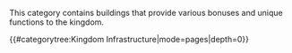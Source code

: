 This category contains buildings that provide various bonuses and unique functions to the kingdom.

{{#categorytree:Kingdom Infrastructure|mode=pages|depth=0}}
